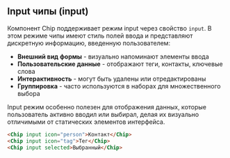 ## Input чипы (input)

Компонент Chip поддерживает режим input через свойство `input`. В этом режиме чипы имеют стиль полей ввода и представляют дискретную информацию, введенную пользователем:

- **Внешний вид формы** - визуально напоминают элементы ввода
- **Пользовательские данные** - отображают теги, контакты, ключевые слова
- **Интерактивность** - могут быть удалены или отредактированы
- **Группировка** - часто используются в наборах для множественного выбора

Input режим особенно полезен для отображения данных, которые пользователь активно вводил или выбирал, делая их визуально отличимыми от статических элементов интерфейса.

```html
<Chip input icon="person">Контакт</Chip>
<Chip input icon="tag">Тег</Chip>
<Chip input selected>Выбранный</Chip>
```
